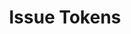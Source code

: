 ---
title: Issue Tokens
description: Lorem ipsum dolor sit amet, consectetur adipiscing elit.
permalink: issue-tokens
icon: lucide:coins
order: 1
---